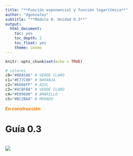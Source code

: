 ```yaml
---
title: "**Función exponencial y función logarítmica**"
author: "dgonzalez"
subtitle: "**Módulo 0- Unidad 0.3**" 
output:
  html_document:
    toc: yes
    toc_depth: 2
    toc_float: yes
    theme: cosmo
---
```


```r
knitr::opts_chunk$set(echo = TRUE)

# colores
c0="#0DA5A6" # VERDE CLARO
c1="#E77C00" # NARANJA
c2="#6666FF" # AZUL  
c3="#4CBFBA" # VERDE CLARO  
c4="#E09600" # AMARILLO  
c5="#BC2B6A" # MORADO  

```

 <span style="color:#E77C00">**En construcción**</span>

# **Guía 0.3**

<br/>
![](img/baner0.png)

